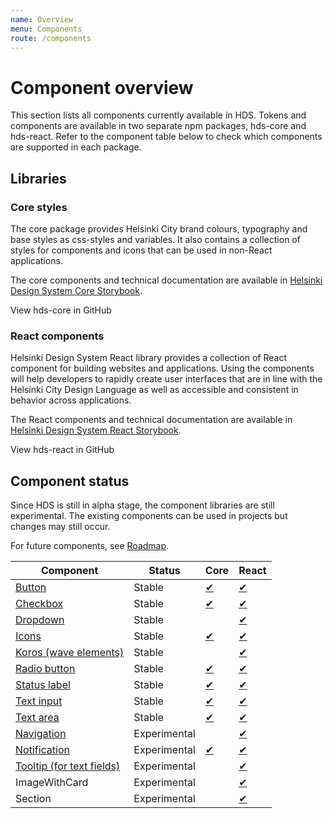 ```yaml
---
name: Overview
menu: Components
route: /components
---
```



# Component overview

<LargeParagraph>
    This section lists all components currently available in HDS. Tokens and components are available in two separate npm packages, hds-core and hds-react. Refer to the component table below to check which components are supported in each package. 
</LargeParagraph>

## Libraries

### Core styles

The core package provides Helsinki City brand colours, typography and base styles as css-styles and variables. It also contains a collection of styles for components and icons that can be used in non-React applications.

The core components and technical documentation are available in [Helsinki Design System Core Storybook](/storybook/core).

<Link href="https://github.com/City-of-Helsinki/helsinki-design-system/tree/master/packages/core" external>View hds-core in GitHub</Link>

### React components

Helsinki Design System React library provides a collection of React component for building websites and applications. Using the components will help developers to rapidly create user interfaces that are in line with the Helsinki City Design Language as well as accessible and consistent in behavior across applications.

The React components and technical documentation are available in [Helsinki Design System React Storybook](/storybook/react).

<Link href="https://github.com/City-of-Helsinki/helsinki-design-system/tree/master/packages/react" external>View hds-react in GitHub</Link>

## Component status

Since HDS is still in alpha stage, the component libraries are still experimental. The existing components can be used in projects but changes may still occur.

For future components, see [Roadmap](/about/roadmap).

Component                                                        | Status       | Core                                                               | React
-----------------------------------------------------------------|--------------|--------------------------------------------------------------------|----------------------------------------------------------------------
[Button](/components/button)                                     | Stable       | [✔](/storybook/core/?path=/story/components-button--primary)       | [✔](/storybook/react/?path=/story/components-button--primary)
[Checkbox](/components/checkbox)                                 | Stable       | [✔](/storybook/core/?path=/story/components-checkbox--default)     | [✔](/storybook/react/?path=/story/components-checkbox--default)
[Dropdown](/components/dropdown)                                 | Stable       |                                                                    | [✔](/storybook/react/?path=/story/components-dropdown--default)
[Icons](/visual-assets/icons)                                    | Stable       | [✔](/storybook/core/?path=/story/icons-icons--discord)             | [✔](/storybook/react/?path=/story/components-icons--iconangledown)
[Koros (wave elements)](/components/koros)                       | Stable       |                                                                    | [✔](/storybook/react/?path=/story/components-koros--basic)
[Radio button](/components/radio-button)                         | Stable       | [✔](/storybook/core/?path=/story/components-radio-button--default) | [✔](/storybook/react/?path=/story/components-radiobutton--default)
[Status label](/components/status-label)                         | Stable       | [✔](/storybook/core/?path=/story/components-status-label--default) | [✔](/storybook/react/?path=/story/components-status-label--neutral)
[Text input](/components/text-field)                             | Stable       | [✔](/storybook/core/?path=/story/components-text-input--default)   | [✔](/storybook/react/?path=/story/components-textinput--default)
[Text area](/components/text-field#text-area)                    | Stable       | [✔](/storybook/core/?path=/story/components-textarea--default)     | [✔](/storybook/react/?path=/story/components-textarea--default)
[Navigation](/components/navigation)                             | Experimental |                                                                    | [✔](/storybook/react/?path=/story/components-navigation)
[Notification](/components/notification)                         | Experimental | [✔](/storybook/core/?path=/story/components-notification--default) | [✔](/storybook/react/?path=/story/components-notification--default)
[Tooltip (for text fields)](/components/text-field#with-tooltip) | Experimental |                                                                    | [✔](/storybook/react/?path=/story/components-textinput--with-tooltip)
ImageWithCard                                                    | Experimental |                                                                    | [✔](/storybook/react/?path=/story/components-imagewithcard--default)
Section                                                          | Experimental |                                                                    | [✔](/storybook/react/?path=/story/components-section--with-koros)
